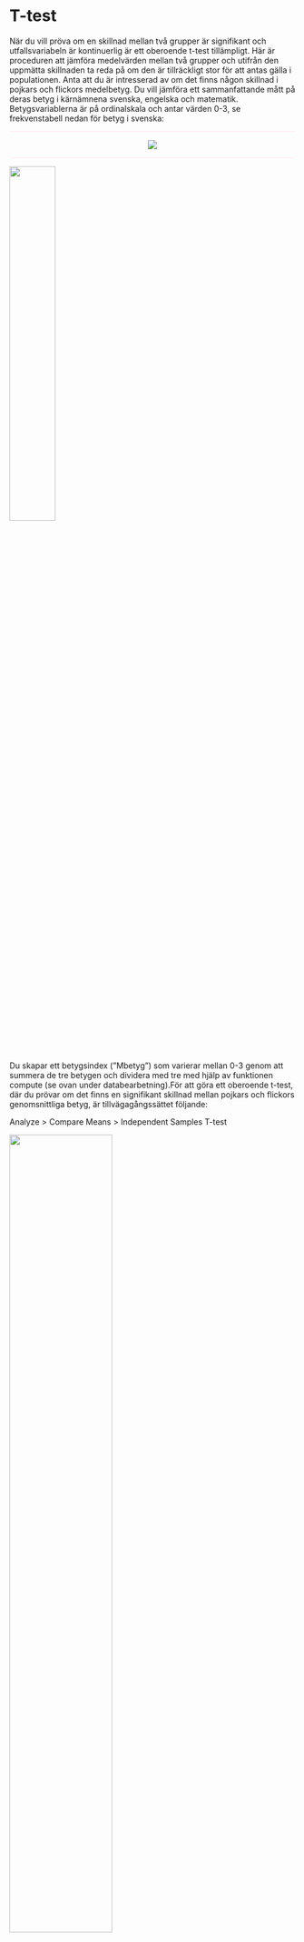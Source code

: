 # T-test

När du vill pröva om en skillnad mellan två grupper är signifikant och utfallsvariabeln är kontinuerlig är
ett oberoende t-test tillämpligt. Här är proceduren att jämföra medelvärden mellan två grupper och
utifrån den uppmätta skillnaden ta reda på om den är tillräckligt stor för att antas gälla i populationen.
Anta att du är intresserad av om det finns någon skillnad i pojkars och flickors medelbetyg. Du vill
jämföra ett sammanfattande mått på deras betyg i kärnämnena svenska, engelska och matematik.
Betygsvariablerna är på ordinalskala och antar värden 0-3, se frekvenstabell nedan för betyg i
svenska:

<hr style="height:2px;border-width:0;color:gray;background-color:LavenderBlush">

<center><img src="images/t_test_1.png"/></center>

<hr style="height:2px;border-width:0;color:gray;background-color:LavenderBlush">

<img src="images/t_test_2.png" width="40%" height="40%" class="cover"/><p>Du skapar ett betygsindex (”Mbetyg”) som varierar mellan 0-3 genom att summera de tre betygen
och dividera med tre med hjälp av funktionen compute (se ovan under databearbetning).För att göra ett oberoende t-test, där du prövar om det finns en signifikant skillnad mellan pojkars och
flickors genomsnittliga betyg, är tillvägagångssättet följande: </p>

Analyze > Compare Means > Independent Samples T-test

<img src="images/t_test_3.png" width="60%" height="60%" class="cover"/><p>Oberoende variabel är i detta fall ”kon” medan den beroende variabeln är ”Mbetyg”. Flytta den
beroende variabeln till rutan ”Test Variable(s)” och den oberoende variabeln till rutan ”Grouping
Variable”. Därefter måste du definiera vilka grupper inom denna variabel som du är intresserad av.
Genom att i variabelfönstret undersöka variabeln ”kon” ser du att variabelvärde 0 står för ”flickor”
och variabelvärde 1 står för ”pojkar”. Klicka på ”Define Groups” och ange dessa variabelvärden i
rutorna ”Group 1:” respektive ”Group 2:”. Klicka därefter ”Continue”.</p>

Klicka ”OK” och gå till Output-fönstret. Du får nu fram resultaten i två tabeller. I den första tabellen
redovisas deskriptiva mått som antalet i respektive grupp samt respektive grupps medelvärde och
standardavvikelse på den beroende variabeln.

<hr style="height:2px;border-width:0;color:gray;background-color:LavenderBlush">

<center><img src="images/t_test_4.png"/></center>

<hr style="height:2px;border-width:0;color:gray;background-color:LavenderBlush">

Vi ser att medelvärdet på betygsindex är 1,59 för flickor och 1,3935 för pojkar. Flickor har alltså i genomsnit 0.196 högre betyg än pojkar. Men är denna skillnad signifikant, d.v.s. kan anta att den även existerar mellan pojkar och
flickor i populationen? För att avgöra det tittar vi på nästa tabell:

<hr style="height:2px;border-width:0;color:gray;background-color:LavenderBlush">

<center><img src="images/t_test_5.png" width="100%" height="100%"/></center>

<hr style="height:2px;border-width:0;color:gray;background-color:LavenderBlush">

När vi utför ett t-test i SPSS görs två t-test vilket vi också kan se i och med att t-testet återfinns på två rader. När vi gör ett t-test har ett antagande gjorts om att de båda grupperna har samma
varians (se överkurs här nedan). Det finns emellertid två olika test - med eller utan antagande om lika varians (equal variance
assumed / equal variance not assumed). Skall man gå korrekt tillväga kontrollerar man att antagandet
håller. Det görs med **Levene´s test for Equalite of Variances**. F är kvoten av de båda gruppernas varians
och om denna kvot inte är lika med 1 kan det signalera att antagandet om lika varians inte håller. Om
sannolikheten för detta F-värde är mindre än 0,05 (dvs. Sig.-värdet) drar vi slutsatsen att skillnaden mellan urvalens
varians reflekterar en skillnad i populationernas varians. Om så är fallet - vilket det emellertid inte är här (P = 0,10) - går vi till **Equal variance assumed** (den översta raden). Om Sig.-värdet understiger .05 så betyder det att **Equal variance not assumed** (variansen inte den samma mellan grupperna) och vi använder oss av t-test på den undre raden. ”Equal variance assumed” är mer restriktivt vilket betyder att det är svårare att få ett signifikant resultat.

<div class="rmdnote">
<p>**Överkurs:** Enklaste sättet att förstå hur det ser ut när variansen är den samma för två grupper alternativt olika för två grupper är att illustrera gruppernas varians. I figurerna här nedan har vi grupp röd och grupp blå. Grupp röd har i genomsnitt 100 i värde i både den övre och nedre figuren. Grupp blå har i genomsnitt 130 i både den övre och nedre figuren. I den övre figuren har röd en standardavvikelse på 15 och blå har en standardavvikelse på 30. I nedre figuren har både röd och blå 15 i standardavvikelse.

Som vi kan se i den övre figuren är alltså spridningen (och därför variansen) större för grupp blå än för grupp röd. I nedre figuren är spridningen den samma (och därför variansen) för båda grupperna.

Om vi ska utföra ett t-test med den data som används för  den <b>övre</b> figuren komer SPSS att ange: ”Equal variance not assumed”.

Om vi ska utföra ett t-test med den data som används för den <b>nedre</b> figure kommer SPSS att ange: ”Equal variance assumed”.

<img src="images/levenes_test.png" width="99%" height="99%"/>
</p>
</div>

I tabellen ovan redovisas ett antal relevanta mått för det oberoende t-testet. ”Mean Differance” är
skillnaden mellan de båda medelvärdena. I detta fall är skillnaden i genomsnittligt betyg 0,196 (vilket också framgick i rutan ovanför) och vår uppgift är nu se om skillnaden är signifikant och kan tänkas återfinnas i hela populationen pojkar och flickor i årskurs 9. P-värdet vid ett tvåsidigt hypotestest går att finna under rubriken ”Sig. (2-tailed)”. Ett värde under 0,05 är signifikant på 5-procentsnivån. Här har vi ett värde på 0,00 vilket understiger denna gräns. Vi kan således förkasta nollhypotesen som uttryckte att det genomsnittliga betyget är samma för pojkar och flickor. Det verkar alltså finnas en genomsnittlig skillnad i betyg mellan pojkar och flickor i årskurs 9. 



### Videoinstruktioner

<center><iframe id="kaltura_player" src="https://api.kaltura.nordu.net/p/365/sp/36500/embedIframeJs/uiconf_id/23452190/partner_id/365?iframeembed=true&playerId=kaltura_player&entry_id=0_xer9ix8c&flashvars[streamerType]=auto&amp;flashvars[localizationCode]=sv_SE&amp;flashvars[leadWithHTML5]=true&amp;flashvars[sideBarContainer.plugin]=true&amp;flashvars[sideBarContainer.position]=left&amp;flashvars[sideBarContainer.clickToClose]=true&amp;flashvars[chapters.plugin]=true&amp;flashvars[chapters.layout]=vertical&amp;flashvars[chapters.thumbnailRotator]=false&amp;flashvars[streamSelector.plugin]=true&amp;flashvars[EmbedPlayer.SpinnerTarget]=videoHolder&amp;flashvars[dualScreen.plugin]=true&amp;flashvars[hotspots.plugin]=1&amp;flashvars[Kaltura.addCrossoriginToIframe]=true&amp;&wid=0_iyoqsaxu" width="608" height="402" allowfullscreen webkitallowfullscreen mozAllowFullScreen allow="autoplay *; fullscreen *; encrypted-media *" sandbox="allow-forms allow-same-origin allow-scripts allow-top-navigation allow-pointer-lock allow-popups allow-modals allow-orientation-lock allow-popups-to-escape-sandbox allow-presentation allow-top-navigation-by-user-activation" frameborder="0" title="Kaltura Player"></iframe></center>